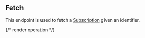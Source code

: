## Fetch

This endpoint is used to fetch a [Subscription](../guides/concepts#subscription) given an identifier.

{/* render operation */}
